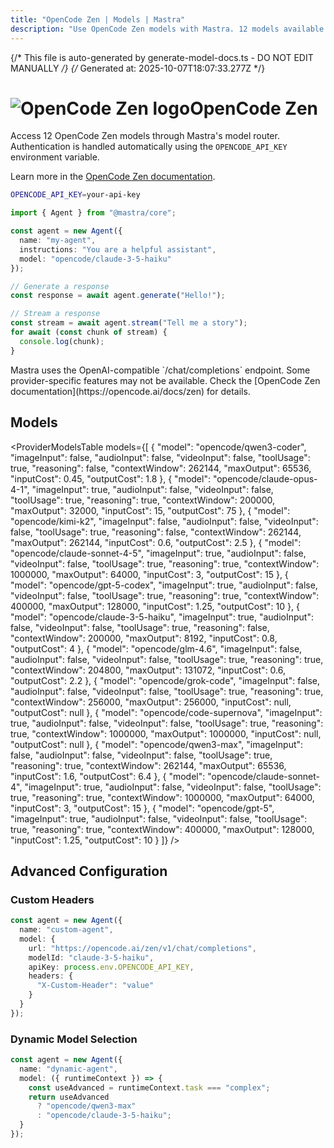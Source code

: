 ```yaml
---
title: "OpenCode Zen | Models | Mastra"
description: "Use OpenCode Zen models with Mastra. 12 models available."
---
```


{/* This file is auto-generated by generate-model-docs.ts - DO NOT EDIT MANUALLY */}
{/* Generated at: 2025-10-07T18:07:33.277Z */}



# <img src="https://models.dev/logos/opencode.svg" alt="OpenCode Zen logo" className="inline w-8 h-8 mr-2 align-middle dark:invert dark:brightness-0 dark:contrast-200" />OpenCode Zen

Access 12 OpenCode Zen models through Mastra's model router. Authentication is handled automatically using the `OPENCODE_API_KEY` environment variable.

Learn more in the [OpenCode Zen documentation](https://opencode.ai/docs/zen).

```bash
OPENCODE_API_KEY=your-api-key
```

```typescript
import { Agent } from "@mastra/core";

const agent = new Agent({
  name: "my-agent",
  instructions: "You are a helpful assistant",
  model: "opencode/claude-3-5-haiku"
});

// Generate a response
const response = await agent.generate("Hello!");

// Stream a response
const stream = await agent.stream("Tell me a story");
for await (const chunk of stream) {
  console.log(chunk);
}
```

<Callout type="info">
Mastra uses the OpenAI-compatible `/chat/completions` endpoint. Some provider-specific features may not be available. Check the [OpenCode Zen documentation](https://opencode.ai/docs/zen) for details.
</Callout>

## Models

<ProviderModelsTable 
  models={[
  {
    "model": "opencode/qwen3-coder",
    "imageInput": false,
    "audioInput": false,
    "videoInput": false,
    "toolUsage": true,
    "reasoning": false,
    "contextWindow": 262144,
    "maxOutput": 65536,
    "inputCost": 0.45,
    "outputCost": 1.8
  },
  {
    "model": "opencode/claude-opus-4-1",
    "imageInput": true,
    "audioInput": false,
    "videoInput": false,
    "toolUsage": true,
    "reasoning": true,
    "contextWindow": 200000,
    "maxOutput": 32000,
    "inputCost": 15,
    "outputCost": 75
  },
  {
    "model": "opencode/kimi-k2",
    "imageInput": false,
    "audioInput": false,
    "videoInput": false,
    "toolUsage": true,
    "reasoning": false,
    "contextWindow": 262144,
    "maxOutput": 262144,
    "inputCost": 0.6,
    "outputCost": 2.5
  },
  {
    "model": "opencode/claude-sonnet-4-5",
    "imageInput": true,
    "audioInput": false,
    "videoInput": false,
    "toolUsage": true,
    "reasoning": true,
    "contextWindow": 1000000,
    "maxOutput": 64000,
    "inputCost": 3,
    "outputCost": 15
  },
  {
    "model": "opencode/gpt-5-codex",
    "imageInput": true,
    "audioInput": false,
    "videoInput": false,
    "toolUsage": true,
    "reasoning": true,
    "contextWindow": 400000,
    "maxOutput": 128000,
    "inputCost": 1.25,
    "outputCost": 10
  },
  {
    "model": "opencode/claude-3-5-haiku",
    "imageInput": true,
    "audioInput": false,
    "videoInput": false,
    "toolUsage": true,
    "reasoning": false,
    "contextWindow": 200000,
    "maxOutput": 8192,
    "inputCost": 0.8,
    "outputCost": 4
  },
  {
    "model": "opencode/glm-4.6",
    "imageInput": false,
    "audioInput": false,
    "videoInput": false,
    "toolUsage": true,
    "reasoning": true,
    "contextWindow": 204800,
    "maxOutput": 131072,
    "inputCost": 0.6,
    "outputCost": 2.2
  },
  {
    "model": "opencode/grok-code",
    "imageInput": false,
    "audioInput": false,
    "videoInput": false,
    "toolUsage": true,
    "reasoning": true,
    "contextWindow": 256000,
    "maxOutput": 256000,
    "inputCost": null,
    "outputCost": null
  },
  {
    "model": "opencode/code-supernova",
    "imageInput": true,
    "audioInput": false,
    "videoInput": false,
    "toolUsage": true,
    "reasoning": true,
    "contextWindow": 1000000,
    "maxOutput": 1000000,
    "inputCost": null,
    "outputCost": null
  },
  {
    "model": "opencode/qwen3-max",
    "imageInput": false,
    "audioInput": false,
    "videoInput": false,
    "toolUsage": true,
    "reasoning": true,
    "contextWindow": 262144,
    "maxOutput": 65536,
    "inputCost": 1.6,
    "outputCost": 6.4
  },
  {
    "model": "opencode/claude-sonnet-4",
    "imageInput": true,
    "audioInput": false,
    "videoInput": false,
    "toolUsage": true,
    "reasoning": true,
    "contextWindow": 1000000,
    "maxOutput": 64000,
    "inputCost": 3,
    "outputCost": 15
  },
  {
    "model": "opencode/gpt-5",
    "imageInput": true,
    "audioInput": false,
    "videoInput": false,
    "toolUsage": true,
    "reasoning": true,
    "contextWindow": 400000,
    "maxOutput": 128000,
    "inputCost": 1.25,
    "outputCost": 10
  }
]}
/>

## Advanced Configuration

### Custom Headers

```typescript
const agent = new Agent({
  name: "custom-agent",
  model: {
    url: "https://opencode.ai/zen/v1/chat/completions",
    modelId: "claude-3-5-haiku",
    apiKey: process.env.OPENCODE_API_KEY,
    headers: {
      "X-Custom-Header": "value"
    }
  }
});
```

### Dynamic Model Selection

```typescript
const agent = new Agent({
  name: "dynamic-agent",
  model: ({ runtimeContext }) => {
    const useAdvanced = runtimeContext.task === "complex";
    return useAdvanced 
      ? "opencode/qwen3-max"
      : "opencode/claude-3-5-haiku";
  }
});
```
